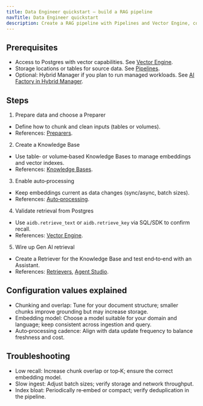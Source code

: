 ```yaml
---
title: Data Engineer quickstart — build a RAG pipeline
navTitle: Data Engineer quickstart
description: Create a RAG pipeline with Pipelines and Vector Engine, configure auto-processing, and validate retrieval from Postgres.
---
```


## Prerequisites

- Access to Postgres with vector capabilities. See [Vector Engine](/edb-postgres-ai/1.3/ai-factory/vector-engine).
- Storage locations or tables for source data. See [Pipelines](/edb-postgres-ai/1.3/ai-factory/pipeline).
- Optional: Hybrid Manager if you plan to run managed workloads. See [AI Factory in Hybrid Manager](/edb-postgres-ai/1.3/hybrid-manager/ai-factory).

## Steps

1) Prepare data and choose a Preparer
- Define how to chunk and clean inputs (tables or volumes).
- References: [Preparers](/edb-postgres-ai/1.3/ai-factory/pipeline/preparers).

2) Create a Knowledge Base
- Use table‑ or volume‑based Knowledge Bases to manage embeddings and vector indexes.
- References: [Knowledge Bases](/edb-postgres-ai/1.3/ai-factory/pipeline/knowledge_base).

3) Enable auto‑processing
- Keep embeddings current as data changes (sync/async, batch sizes).
- References: [Auto‑processing](/edb-postgres-ai/1.3/ai-factory/pipeline/capabilities/auto-processing/).

4) Validate retrieval from Postgres
- Use `aidb.retrieve_text` or `aidb.retrieve_key` via SQL/SDK to confirm recall.
- References: [Vector Engine](/edb-postgres-ai/1.3/ai-factory/vector-engine).

5) Wire up Gen AI retrieval
- Create a Retriever for the Knowledge Base and test end‑to‑end with an Assistant.
- References: [Retrievers](/edb-postgres-ai/1.3/ai-factory/gen-ai/reference/knowledge-bases/), [Agent Studio](/edb-postgres-ai/1.3/hybrid-manager/ai-factory/gen-ai/agent-studio).

## Configuration values explained

- Chunking and overlap: Tune for your document structure; smaller chunks improve grounding but may increase storage.
- Embedding model: Choose a model suitable for your domain and language; keep consistent across ingestion and query.
- Auto‑processing cadence: Align with data update frequency to balance freshness and cost.

## Troubleshooting

- Low recall: Increase chunk overlap or top‑K; ensure the correct embedding model.
- Slow ingest: Adjust batch sizes; verify storage and network throughput.
- Index bloat: Periodically re‑embed or compact; verify deduplication in the pipeline.

